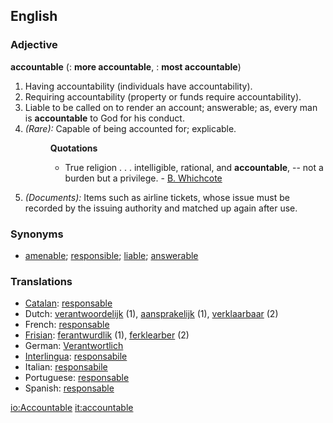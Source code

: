 ==English==

===Adjective===
'''accountable'''  ({{compar}}: '''more accountable''', {{superl}}: '''most accountable''')

# Having accountability (individuals have accountability). 
# Requiring accountability (property or funds require accountability).
# Liable to be called on to render an account; answerable; as, every man is '''accountable''' to God for his conduct.
# ''(Rare):'' Capable of being accounted for; explicable.
#:'''Quotations'''
#:*True religion . . . intelligible, rational, and '''accountable''', -- not a burden but a privilege. - [[B. Whichcote]]
# ''(Documents):'' Items such as airline tickets, whose issue must be recorded by the issuing authority and matched up again after use.

===Synonyms===
*[[amenable]]; [[responsible]]; [[liable]]; [[answerable]]

===Translations===
*[[Catalan]]: [[responsable]]
*Dutch: [[verantwoordelijk]] (1), [[aansprakelijk]] (1), [[verklaarbaar]] (2)
*French: [[responsable]]
*[[Frisian]]: [[ferantwurdlik]] (1), [[ferklearber]] (2)
*German: [[Verantwortlich]]
*[[Interlingua]]: [[responsabile]]
*Italian: [[responsabile]]
*Portuguese: [[responsable]]
*Spanish: [[responsable]]

[[io:Accountable]]
[[it:accountable]]